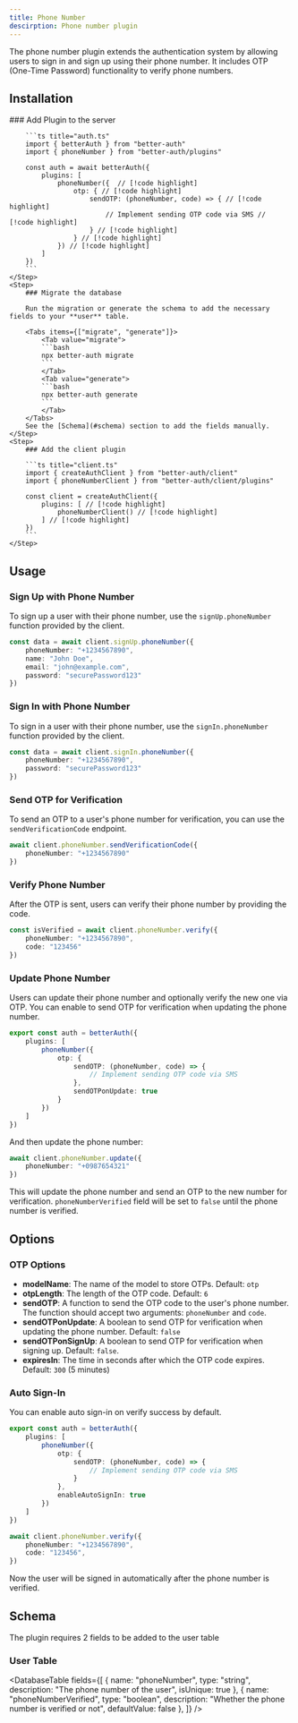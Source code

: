 ```yaml
---
title: Phone Number
descirption: Phone number plugin
---
```


The phone number plugin extends the authentication system by allowing users to sign in and sign up using their phone number. It includes OTP (One-Time Password) functionality to verify phone numbers.

## Installation

<Steps>
    <Step>
        ### Add Plugin to the server

        ```ts title="auth.ts"
        import { betterAuth } from "better-auth"
        import { phoneNumber } from "better-auth/plugins"

        const auth = await betterAuth({
            plugins: [ 
                phoneNumber({  // [!code highlight]
                    otp: { // [!code highlight]
                        sendOTP: (phoneNumber, code) => { // [!code highlight]
                            // Implement sending OTP code via SMS // [!code highlight]
                        } // [!code highlight]
                    } // [!code highlight]
                }) // [!code highlight]
            ] 
        })
        ```
    </Step>
    <Step>
        ### Migrate the database

        Run the migration or generate the schema to add the necessary fields to your **user** table.

        <Tabs items={["migrate", "generate"]}>
            <Tab value="migrate">
            ```bash
            npx better-auth migrate
            ```
            </Tab>
            <Tab value="generate">
            ```bash
            npx better-auth generate
            ```
            </Tab>
        </Tabs>
        See the [Schema](#schema) section to add the fields manually.
    </Step>
    <Step>
        ### Add the client plugin

        ```ts title="client.ts"
        import { createAuthClient } from "better-auth/client"
        import { phoneNumberClient } from "better-auth/client/plugins"

        const client = createAuthClient({
            plugins: [ // [!code highlight]
                phoneNumberClient() // [!code highlight]
            ] // [!code highlight]
        })
        ```
    </Step>
</Steps>

## Usage

### Sign Up with Phone Number

To sign up a user with their phone number, use the `signUp.phoneNumber` function provided by the client.

```ts title="client.ts"
const data = await client.signUp.phoneNumber({
    phoneNumber: "+1234567890",
    name: "John Doe",
    email: "john@example.com",
    password: "securePassword123"
})
```

### Sign In with Phone Number

To sign in a user with their phone number, use the `signIn.phoneNumber` function provided by the client.

```ts title="client.ts"
const data = await client.signIn.phoneNumber({
    phoneNumber: "+1234567890",
    password: "securePassword123"
})
```

### Send OTP for Verification

To send an OTP to a user's phone number for verification, you can use the `sendVerificationCode` endpoint.

```ts title="client.ts"
await client.phoneNumber.sendVerificationCode({
    phoneNumber: "+1234567890"
})
```

### Verify Phone Number

After the OTP is sent, users can verify their phone number by providing the code.

```ts title="client.ts"
const isVerified = await client.phoneNumber.verify({
    phoneNumber: "+1234567890",
    code: "123456"
})
```


### Update Phone Number

Users can update their phone number and optionally verify the new one via OTP. You can enable to send OTP for verification when updating the phone number.

```ts title="auth.ts"
export const auth = betterAuth({
    plugins: [
        phoneNumber({
            otp: {
                sendOTP: (phoneNumber, code) => {
                    // Implement sending OTP code via SMS
                },
                sendOTPonUpdate: true
            }
        })
    ]
})
```

And then update the phone number:

```ts title="client.ts"
await client.phoneNumber.update({
    phoneNumber: "+0987654321"
})
```

This will update the phone number and send an OTP to the new number for verification. `phoneNumberVerified` field will be set to `false` until the phone number is verified.

## Options

### OTP Options 

- **modelName**: The name of the model to store OTPs. Default: `otp`
- **otpLength**: The length of the OTP code. Default: `6`
- **sendOTP**: A function to send the OTP code to the user's phone number. The function should accept two arguments: `phoneNumber` and `code`.
- **sendOTPonUpdate**: A boolean to send OTP for verification when updating the phone number. Default: `false`
- **sendOTPonSignUp**: A boolean to send OTP for verification when signing up. Default: `false`.
- **expiresIn**: The time in seconds after which the OTP code expires. Default: `300` (5 minutes)


### Auto Sign-In

You can enable auto sign-in on verify success by default. 

```ts title="auth.ts"
export const auth = betterAuth({
    plugins: [
        phoneNumber({
            otp: {
                sendOTP: (phoneNumber, code) => {
                    // Implement sending OTP code via SMS
                }
            },
            enableAutoSignIn: true
        })
    ]
})
```

```ts title="client.ts"
await client.phoneNumber.verify({
    phoneNumber: "+1234567890",
    code: "123456",
})
```

Now the user will be signed in automatically after the phone number is verified.

## Schema

The plugin requires 2 fields to be added to the user table 

### User Table
<DatabaseTable
    fields={[
        { 
            name: "phoneNumber", 
            type: "string", 
            description: "The phone number of the user",
            isUnique: true
        },
        { 
            name: "phoneNumberVerified", 
            type: "boolean", 
            description: "Whether the phone number is verified or not",
            defaultValue: false
        },
    ]}
    />
